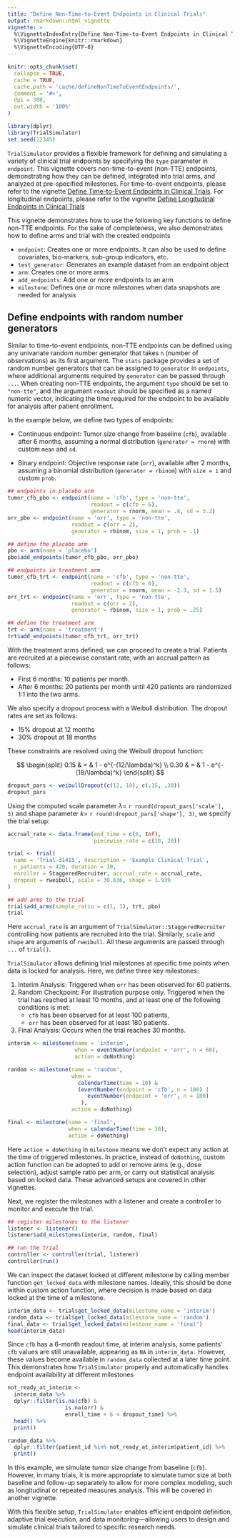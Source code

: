 ```yaml
---
title: "Define Non-Time-to-Event Endpoints in Clinical Trials"
output: rmarkdown::html_vignette
vignette: >
  %\VignetteIndexEntry{Define Non-Time-to-Event Endpoints in Clinical Trials}
  %\VignetteEngine{knitr::rmarkdown}
  %\VignetteEncoding{UTF-8}
---
```


```r
knitr::opts_chunk$set(
  collapse = TRUE,
  cache = TRUE,
  cache.path = 'cache/defineNonTimeToEventEndpoints/',
  comment = '#>',
  dpi = 300,
  out.width = '100%'
)
```

```r
library(dplyr)
library(TrialSimulator)
set.seed(12345)
```

`TrialSimulator` provides a flexible framework for defining and simulating a variety of clinical trial endpoints by specifying the `type` parameter in `endpoint`. This vignette covers non-time-to-event (non-TTE) endpoints, demonstrating how they can be defined, integrated into trial arms, and analyzed at pre-specified milestones. For time-to-event endpoints, please refer to the vignette [Define Time-to-Event Endpoints in Clinical Trials](defineTimeToEventEndpoints.html). For longitudinal endpoints, please refer to the vignette [Define Longitudinal Endpoints in Clinical Trials](defineLongitudinalEndpoints.html)

This vignette demonstrates how to use the following key functions to define non-TTE endpoints. For the sake of completeness, we also demonstrates how to define arms and trial with the created endpoints

- `endpoint`: Creates one or more endpoints. It can also be used to define covariates, bio-markers, sub-group indicators, etc. 
- `test_generator`: Generates an example dataset from an endpoint object
- `arm`: Creates one or more arms
- `add_endpoints`: Add one or more endpoints to an arm
- `milestone`: Defines one or more milestones when data snapshots are needed for analysis


## Define endpoints with random number generators

Similar to time-to-event endpoints, non-TTE endpoints can be defined using any univariate random number generator that takes `n` (number of observations) as its first argument. The `stats` package provides a set of random number generators that can be assigned to `generator` in `endpoints`, where additional arguments required by `generator` can be passed through `...`. When creating non-TTE endpoints, the argument `type` should be set to `"non-tte"`, and the argument `readout` should be specified as a named numeric vector, indicating the time required for the endpoint to be available for analysis after patient enrollment.

In the example below, we define two types of endpoints:

- Continuous endpoint: Tumor size change from baseline (`cfb`), available after 6 months, assuming a normal distribution (`generator = rnorm`) with custom `mean` and `sd`. 

- Binary endpoint: Objective response rate (`orr`), available after 2 months, assuming a binomial distribution (`generator = rbinom`) with `size = 1` and custom `prob`. 

```r
## endpoints in placebo arm
tumor_cfb_pbo <- endpoint(name = 'cfb', type = 'non-tte', 
                          readout = c(cfb = 6),
                          generator = rnorm, mean = .8, sd = 3.2)
orr_pbo <- endpoint(name = 'orr', type = 'non-tte', 
                    readout = c(orr = 2),
                    generator = rbinom, size = 1, prob = .1)

## define the placebo arm
pbo <- arm(name = 'placebo')
pbo$add_endpoints(tumor_cfb_pbo, orr_pbo)

## endpoints in treatment arm
tumor_cfb_trt <- endpoint(name = 'cfb', type = 'non-tte', 
                          readout = c(cfb = 6), 
                          generator = rnorm, mean = -2.3, sd = 1.5)
orr_trt <- endpoint(name = 'orr', type = 'non-tte', 
                    readout = c(orr = 2), 
                    generator = rbinom, size = 1, prob = .25)

## define the treatment arm
trt <- arm(name = 'treatment')
trt$add_endpoints(tumor_cfb_trt, orr_trt)
```
With the treatment arms defined, we can proceed to create a trial. Patients are recruited at a piecewise constant rate, with an accrual pattern as follows:

- First 6 months: 10 patients per month.
- After 6 months: 20 patients per month until 420 patients are randomized 1:1 into the two arms.

We also specify a dropout process with a Weibull distribution. The dropout rates are set as follows:

- 15% dropout at 12 months
- 30% dropout at 18 months

These constraints are resolved using the Weibull dropout function:

$$
\begin{split}
0.15 & = & 1 - e^{-(12/\lambda)^k} \\
0.30 & = & 1 - e^{-(18/\lambda)^k}
\end{split}
$$

```r
dropout_pars <- weibullDropout(c(12, 18), c(.15, .30))
dropout_pars
```

Using the computed scale parameter $\lambda=$ `r round(dropout_pars['scale'], 3)` and shape parameter $k=$ `r round(dropout_pars['shape'], 3)`, we specify the trial setup: 

```r
accrual_rate <- data.frame(end_time = c(6, Inf), 
                           piecewise_rate = c(10, 20))

trial <- trial(
  name = 'Trial-31415', description = 'Example Clinical Trial', 
  n_patients = 420, duration = 30, 
  enroller = StaggeredRecruiter, accrual_rate = accrual_rate, 
  dropout = rweibull, scale = 30.636, shape = 1.939
)

## add arms to the trial
trial$add_arms(sample_ratio = c(1, 1), trt, pbo)
trial
```

Here `accrual_rate` is an argument of `TrialSimulator::StaggeredRecruiter` controlling how patients are recruited into the trial. Similarly, `scale` and `shape` are arguments of `rweibull`. All these arguments are passed through `...` of `trial()`. 

`TrialSimulator` allows defining trial milestones at specific time points when data is locked for analysis. Here, we define three key milestones:

1. Interim Analysis: Triggered when `orr` has been observed for 60 patients.
2. Random Checkpoint: For illustration purpose only. Triggered when the trial has reached at least 10 months, and at least one of the following conditions is met:
    - `cfb` has been observed for at least 100 patients, 
    - `orr` has been observed for at least 180 patients. 
3. Final Analysis: Occurs when the trial reaches 30 months.

```r
interim <- milestone(name = 'interim', 
                     when = eventNumber(endpoint = 'orr', n = 60), 
                     action = doNothing)

random <- milestone(name = 'random', 
                    when = 
                      calendarTime(time = 10) & 
                      (eventNumber(endpoint = 'cfb', n = 100) | 
                         eventNumber(endpoint = 'orr', n = 180)
                       ), 
                    action = doNothing)

final <- milestone(name = 'final', 
                   when = calendarTime(time = 30), 
                   action = doNothing)
```

Here `action = doNothing` in `milestone` means we don't expect any action at the time of triggered milestones. In practice, instead of `doNothing`, custom action function can be adopted to add or remove arms (e.g., dose selection), adjust sample ratio per arm, or carry out statistical analysis based on locked data. These advanced setups are covered in other vignettes.

Next, we register the milestones with a listener and create a controller to monitor and execute the trial.

```r
## register milestones to the listener
listener <- listener()
listener$add_milestones(interim, random, final)

## run the trial
controller <- controller(trial, listener)
controller$run()
```

We can inspect the dataset locked at different milestone by calling member function `get_locked_data` with milestone names. Ideally, this should be done within custom action function, where decision is made based on data locked at the time of a milestone. 

```r
interim_data <- trial$get_locked_data(milestone_name = 'interim')
random_data <- trial$get_locked_data(milestone_name = 'random')
final_data <- trial$get_locked_data(milestone_name = 'final')
head(interim_data)
```

Since `cfb` has a 6-month readout time, at interim analysis, some patients’ `cfb` values are still unavailable, appearing as `NA` in `interim_data.` However, these values become available in `random_data` collected at a later time point. This demonstrates how `TrialSimulator` properly and automatically handles endpoint availability at different milestones

```r
not_ready_at_interim <- 
  interim_data %>% 
  dplyr::filter(is.na(cfb) & 
                  is.na(orr) & 
                  enroll_time + 6 < dropout_time) %>% 
  head() %>% 
  print()

random_data %>% 
  dplyr::filter(patient_id %in% not_ready_at_interim$patient_id) %>% 
  print()
```

In this example, we simulate tumor size change from baseline (`cfb`). However, in many trials, it is more appropriate to simulate tumor size at both baseline and follow-up separately to allow for more complex modeling, such as longitudinal or repeated measures analysis. This will be covered in another vignette.

With this flexible setup, `TrialSimulator` enables efficient endpoint definition, adaptive trial execution, and data monitoring—allowing users to design and simulate clinical trials tailored to specific research needs.
